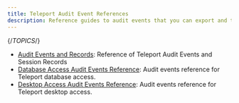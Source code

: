 ```yaml
---
title: Teleport Audit Event References
description: Reference guides to audit events that you can export and track in Teleport.
---
```


{/*TOPICS*/}

- [Audit Events and Records](overview.mdx): Reference of Teleport Audit Events and Session Records
- [Database Access Audit Events Reference](database-events.mdx): Audit events reference for Teleport database access.
- [Desktop Access Audit Events Reference](desktop-events.mdx): Audit events reference for Teleport desktop access.
